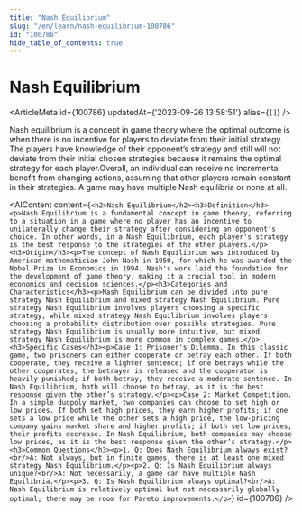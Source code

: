 ```yaml
---
title: "Nash Equilibrium"
slug: "/en/learn/nash-equilibrium-100786"
id: "100786"
hide_table_of_contents: true
---
```



# Nash Equilibrium

<ArticleMeta id={100786} updatedAt={'2023-09-26 13:58:51'} alias={`[]`} />
<div className='border-solid border-b border-t-0 my-4 border-[var(--ifm-color-gray-300)]' />

Nash equilibrium is a concept in game theory where the optimal outcome is when there is no incentive for players to deviate from their initial strategy. The players have knowledge of their opponent’s strategy and still will not deviate from their initial chosen strategies because it remains the optimal strategy for each player.Overall, an individual can receive no incremental benefit from changing actions, assuming that other players remain constant in their strategies. A game may have multiple Nash equilibria or none at all.

<AIContent content={`<h2>Nash Equilibrium</h2><h3>Definition</h3><p>Nash Equilibrium is a fundamental concept in game theory, referring to a situation in a game where no player has an incentive to unilaterally change their strategy after considering an opponent's choice. In other words, in a Nash Equilibrium, each player's strategy is the best response to the strategies of the other players.</p><h3>Origin</h3><p>The concept of Nash Equilibrium was introduced by American mathematician John Nash in 1950, for which he was awarded the Nobel Prize in Economics in 1994. Nash's work laid the foundation for the development of game theory, making it a crucial tool in modern economics and decision sciences.</p><h3>Categories and Characteristics</h3><p>Nash Equilibrium can be divided into pure strategy Nash Equilibrium and mixed strategy Nash Equilibrium. Pure strategy Nash Equilibrium involves players choosing a specific strategy, while mixed strategy Nash Equilibrium involves players choosing a probability distribution over possible strategies. Pure strategy Nash Equilibrium is usually more intuitive, but mixed strategy Nash Equilibrium is more common in complex games.</p><h3>Specific Cases</h3><p>Case 1: Prisoner's Dilemma. In this classic game, two prisoners can either cooperate or betray each other. If both cooperate, they receive a lighter sentence; if one betrays while the other cooperates, the betrayer is released and the cooperator is heavily punished; if both betray, they receive a moderate sentence. In Nash Equilibrium, both will choose to betray, as it is the best response given the other’s strategy.</p><p>Case 2: Market Competition. In a simple duopoly market, two companies can choose to set high or low prices. If both set high prices, they earn higher profits; if one sets a low price while the other sets a high price, the low-pricing company gains market share and higher profits; if both set low prices, their profits decrease. In Nash Equilibrium, both companies may choose low prices, as it is the best response given the other’s strategy.</p><h3>Common Questions</h3><p>1. Q: Does Nash Equilibrium always exist?<br/>A: Not always, but in finite games, there is at least one mixed strategy Nash Equilibrium.</p><p>2. Q: Is Nash Equilibrium always unique?<br/>A: Not necessarily, a game can have multiple Nash Equilibria.</p><p>3. Q: Is Nash Equilibrium always optimal?<br/>A: Nash Equilibrium is relatively optimal but not necessarily globally optimal; there may be room for Pareto improvements.</p>`} id={100786} />
